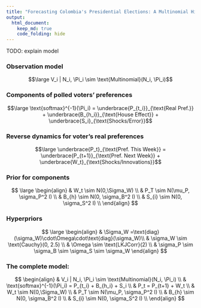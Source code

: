 ```yaml
---
title: "Forecasting Colombia's Presidential Elections: A Multinomial Hierarchical Dynamic Linear Model"
output:
  html_document:
    keep_md: true
    code_folding: hide
---
```


TODO: explain model

### Observation model

$$\large V_i | N_i, \Pi_i \sim \text{Multinomial}(N_i, \Pi_i)$$

### Components of polled voters' preferences

$$\large \text{softmax}^{-1}(\Pi_i) = \underbrace{P_{t_i}}_{\text{Real Pref.}} + \underbrace{B_{h_i}}_{\text{House Effect}} + \underbrace{S_i}_{\text{Shocks/Error}}$$

### Reverse dynamics for voter's real preferences

$$\large \underbrace{P_t}_{\text{Pref. This Week}} = \underbrace{P_{t+1}}_{\text{Pref. Next Week}} + \underbrace{W_t}_{\text{Shocks/Innovations}}$$

### Prior for components

$$ \large
\begin{align}
& W_t \sim N(0,\Sigma_W) \\
& P_T \sim N(\mu_P, \sigma_P^2 I) \\
& B_{h} \sim N(0, \sigma_B^2 I) \\
& S_{i} \sim N(0, \sigma_S^2 I) \\
\end{align}
$$

### Hyperpriors

$$ \large
\begin{align}
& \Sigma_W =\text{diag}(\sigma_W)\cdot\Omega\cdot\text{diag}(\sigma_W)\\
& \sigma_W \sim \text{Cauchy}(0, 2.5) \\
& \Omega \sim \text{LKJCorr}(2) \\
& \sigma_P \sim \sigma_B \sim \sigma_S \sim \sigma_W
\end{align}
$$

### The complete model:
$$
\begin{align}
& V_i | N_i, \Pi_i \sim \text{Multinomial}(N_i, \Pi_i) \\
& \text{softmax}^{-1}(\Pi_i) = P_{t_i} + B_{h_i} + S_i \\
& P_t = P_{t+1} + W_t \\
& W_t \sim N(0,\Sigma_W) \\
& P_T \sim N(\mu_P, \sigma_P^2 I) \\
& B_{h} \sim N(0, \sigma_B^2 I) \\
& S_{i} \sim N(0, \sigma_S^2 I) \\
\end{align}
$$